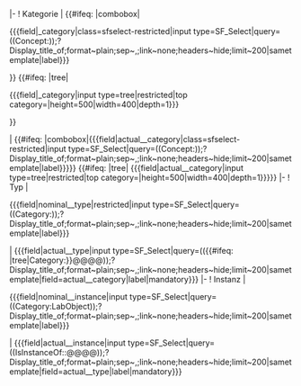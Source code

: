 <includeonly>|-
! {{{name_in_form}}} Kategorie
<!-- NOMINAL CATEGORY:Combobox -->
<!-- | <nowiki>{{{field|</nowiki>{{{template_parameter}}} category<nowiki>|input type=combobox|restricted|default=</nowiki>Category:{{{category|211112-sist-0001-mc}}}<nowiki>|values from concept=</nowiki>{{{concept|MaterialCategory}}}<nowiki>}}}</nowiki> -->
<!-- NOMINAL CATEGORY:SFS Combobox-->
| {{#ifeq: {{{category_input_type|combobox}}}|combobox| <div class='sfselect-restricted'><nowiki>{{{field|</nowiki>{{{template_parameter}}}_category<nowiki>|class=sfselect-restricted|input type=SF_Select|query=((Concept:</nowiki>{{{concept|MaterialCategory}}}<nowiki>));?Display_title_of;format~plain;sep~,;link~none;headers~hide;limit~200|sametemplate|label}}}</nowiki></div>}}<!-- 
NOMINAL CATEGORY:Tree-->{{#ifeq: {{{category_input_type|}}}|tree|
<div class='sfselect-restricted'><nowiki>{{{field|</nowiki>{{{template_parameter}}}_category<nowiki>|input type=tree|restricted|top category=</nowiki>{{{category|211112-sist-0001-mc}}}<nowiki>|height=500|width=400|depth=1}}}</nowiki></div>}}

<!-- ACTUAL CATEGORY:SFS Combobox-->
| {{#ifeq: {{{category_input_type|combobox}}}|combobox|<nowiki>{{{field|</nowiki>actual_{{{template_parameter}}}_category<nowiki>|class=sfselect-restricted|input type=SF_Select|query=((Concept:</nowiki>{{{concept|MaterialCategory}}}<nowiki>));?Display_title_of;format~plain;sep~,;link~none;headers~hide;limit~200|sametemplate|label}}}</nowiki>}}<!-- 
ACTUAL CATEGORY:Tree-->{{#ifeq: {{{category_input_type|}}}|tree|
<nowiki>{{{field|</nowiki>actual_{{{template_parameter}}}_category<nowiki>|input type=tree|restricted|top category=</nowiki>{{{category|211112-sist-0001-mc}}}<nowiki>|height=500|width=400|depth=1}}}</nowiki>}}
|-
! {{{name_in_form}}} Typ
<!-- NOMINAL TYPE-->
<!-- | <nowiki>{{{field|</nowiki>nominal_{{{template_parameter}}}<nowiki>|restricted|input type=SF_Select|query=((@@@@));?Display_title_of;format~plain;sep~,;link~none;headers~hide;limit~200|sametemplate|field=</nowiki>{{{template parameter}}} category<nowiki>|label}}}</nowiki> -->
| <div class='sfselect-restricted'><nowiki>{{{field|</nowiki>nominal_{{{template_parameter}}}_type<nowiki>|restricted|input type=SF_Select|query=</nowiki>((Category:{{{category|211112-sist-0001-mc}}}))<nowiki>;?Display_title_of;format~plain;sep~,;link~none;headers~hide;limit~200|sametemplate|label}}}</nowiki></div>
<!-- ACTUAL TYPE-->
| <nowiki>{{{field|</nowiki>actual_{{{template_parameter}}}_type<nowiki>|input type=SF_Select|query=((</nowiki>{{#ifeq: {{{category_input_type|}}}|tree|Category:}}<nowiki>@@@@));?Display_title_of;format~plain;sep~,;link~none;headers~hide;limit~200|sametemplate|field=</nowiki>actual_{{{template_parameter}}}_category<nowiki>|label|mandatory}}}</nowiki>
|-
! {{{name_in_form}}} Instanz
<!-- NOMINAL INSTANCE -->
<!-- | <nowiki>{{{field|</nowiki>nominal_{{{template_parameter}}}_instance<nowiki>|input type=SF_Select|query=((IsInstanceOf::@@@@));?Display_title_of;format~plain;sep~,;link~none;headers~hide;limit~200|sametemplate|field=</nowiki>nominal_{{{template_parameter}}}_type<nowiki>|label}}}</nowiki> -->
<!-- | <nowiki>{{{field|</nowiki>nominal_{{{template_parameter}}}_instance<nowiki>|restricted|input type=combobox|values from namespace=LabObject}}}</nowiki> -->
| <div class='sfselect-restricted'><nowiki>{{{field|</nowiki>nominal_{{{template_parameter}}}_instance<nowiki>|input type=SF_Select|query=((Category:LabObject));?Display_title_of;format~plain;sep~,;link~none;headers~hide;limit~200|sametemplate|label}}}</nowiki></div>
<!-- ACTUAL INSTANCE -->
| <nowiki>{{{field|</nowiki>actual_{{{template_parameter}}}_instance<nowiki>|input type=SF_Select|query=((IsInstanceOf::@@@@));?Display_title_of;format~plain;sep~,;link~none;headers~hide;limit~200|sametemplate|field=</nowiki>actual_{{{template_parameter}}}_type<nowiki>|label|mandatory}}}</nowiki>
</includeonly>